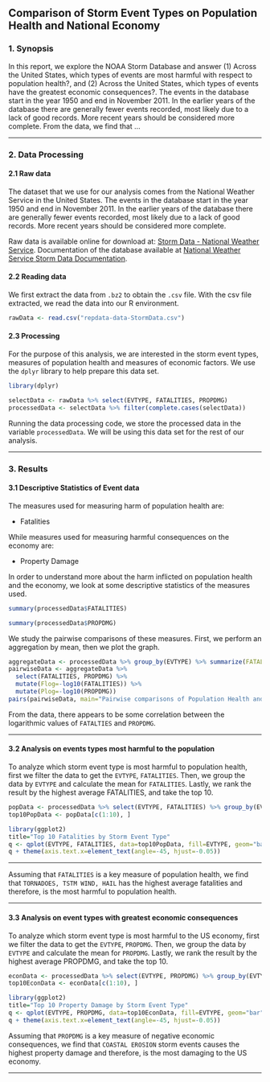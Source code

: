 ## Comparison of Storm Event Types on Population Health and National Economy

### 1. Synopsis
In this report, we explore the NOAA Storm Database and answer (1) Across the United States, which types of events are most harmful with respect to population health?, and (2) Across the United States, which types of events have the greatest economic consequences?. The events in the database start in the year 1950 and end in November 2011. In the earlier years of the database there are generally fewer events recorded, most likely due to a lack of good records. More recent years should be considered more complete. From the data, we find that ...

****

### 2. Data Processing
#### 2.1 Raw data
The dataset that we use for our analysis comes from the National Weather Service in the United States. The events in the database start in the year 1950 and end in November 2011. In the earlier years of the database there are generally fewer events recorded, most likely due to a lack of good records. More recent years should be considered more complete.

Raw data is available online for download at: [Storm Data - National Weather Service](https://d396qusza40orc.cloudfront.net/repdata%2Fdata%2FStormData.csv.bz2). Documentation of the database available at [National Weather Service Storm Data Documentation](https://d396qusza40orc.cloudfront.net/repdata%2Fpeer2_doc%2Fpd01016005curr.pdf).


#### 2.2 Reading data
We first extract the data from `.bz2` to obtain the `.csv` file. With the csv file extracted, we read the data into our R environment.

```r
rawData <- read.csv("repdata-data-StormData.csv")
```

#### 2.3 Processing
For the purpose of this analysis, we are interested in the storm event types, measures of population health and measures of economic factors. We use the `dplyr` library to help prepare this data set.

```r
library(dplyr)
```

```r
selectData <- rawData %>% select(EVTYPE, FATALITIES, PROPDMG)
processedData <- selectData %>% filter(complete.cases(selectData))
```

Running the data processing code, we store the processed data in the variable `processedData`. We will be using this data set for the rest of our analysis.

****

### 3. Results
#### 3.1 Descriptive Statistics of Event data

The measures used for measuring harm of population health are:

* Fatalities

While measures used for measuring harmful consequences on the economy are:

* Property Damage

In order to understand more about the harm inflicted on population health and the economy, we look at some descriptive statistics of the measures used.

```r
summary(processedData$FATALITIES)
```

```r
summary(processedData$PROPDMG)
```

We study the pairwise comparisons of these measures. First, we perform an aggregation by mean, then we plot the graph.

```r
aggregateData <- processedData %>% group_by(EVTYPE) %>% summarize(FATALITIES=mean(FATALITIES), PROPDMG=mean(PROPDMG))
pairwiseData <- aggregateData %>%
  select(FATALITIES, PROPDMG) %>%
  mutate(Flog=-log10(FATALITIES)) %>%
  mutate(Plog=-log10(PROPDMG))
pairs(pairwiseData, main="Pairwise comparisons of Population Health and Economic Measures")
```

From the data, there appears to be some correlation between the logarithmic values of `FATALTIES` and `PROPDMG`.

****

#### 3.2 Analysis on events types most harmful to the population

To analyze which storm event type is most harmful to population health, first we filter the data to get the `EVTYPE`, `FATALITIES`. Then, we group the data by `EVTYPE` and calculate the mean for `FATALITIES`. Lastly, we rank the result by the highest average FATALITIES, and take the top 10.

```r
popData <- processedData %>% select(EVTYPE, FATALITIES) %>% group_by(EVTYPE) %>% summarize(FATALITIES=mean(FATALITIES)) %>% arrange(desc(FATALITIES))
top10PopData <- popData[c(1:10), ]

library(ggplot2)
title="Top 10 Fatalities by Storm Event Type"
q <- qplot(EVTYPE, FATALITIES, data=top10PopData, fill=EVTYPE, geom="bar", stat="identity", main=title)
q + theme(axis.text.x=element_text(angle=-45, hjust=-0.05))
```

****

Assuming that `FATALITIES` is a key measure of population health, we find that `TORNADOES, TSTM WIND, HAIL` has the highest average fatalities and therefore, is the most harmful to population health.

****

#### 3.3 Analysis on event types with greatest economic consequences

To analyze which storm event type is most harmful to the US economy, first we filter the data to get the `EVTYPE`, `PROPDMG`. Then, we group the data by `EVTYPE` and calculate the mean for `PROPDMG`. Lastly, we rank the result by the highest average PROPDMG, and take the top 10.

```r
econData <- processedData %>% select(EVTYPE, PROPDMG) %>% group_by(EVTYPE) %>% summarize(PROPDMG=mean(PROPDMG)) %>% arrange(desc(PROPDMG))
top10EconData <- econData[c(1:10), ]

library(ggplot2)
title="Top 10 Property Damage by Storm Event Type"
q <- qplot(EVTYPE, PROPDMG, data=top10EconData, fill=EVTYPE, geom="bar", stat="identity", main=title)
q + theme(axis.text.x=element_text(angle=-45, hjust=-0.05))
```

Assuming that `PROPDMG` is a key measure of negative economic consequences, we find that `COASTAL EROSION` storm events causes the highest property damage and therefore, is the most damaging to the US economy.

****